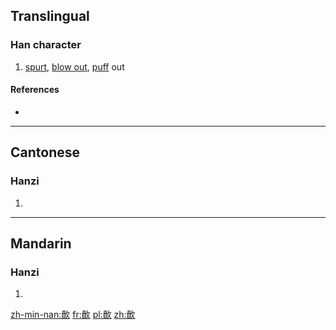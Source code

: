 ==Translingual==

===Han character===
{{Han char|rn=76|rad=欠|as=12|sn=16|four=07882|canj=JCNO}}

# [[spurt]], [[blow out]], [[puff]] out

====References====
* {{Han ref|kx=0572.130|dkj=16218|hdz=32151.030|uh=6B55|ud=27477|bh=E9DE|bd=59870}}

----

==Cantonese==

===Hanzi===
{{yue-hanzi|jyut=|y=pan3}}

# {{defn|lang=yue|sort=欠12}}

----

==Mandarin==

===Hanzi===
{{cmn-hanzi|pin=[[pèn]] ([[pen4]])|wg=p'en<sup>4</sup>}}

# {{defn|lang=cmn|sort=欠12}}

[[zh-min-nan:歕]]
[[fr:歕]]
[[pl:歕]]
[[zh:歕]]